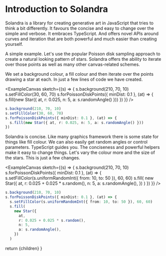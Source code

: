 
# Introduction to Solandra

Solandra is a library for creating generative art in JavaScript that tries to think a bit differently. It favours the concise and easy to change over the simple and verbose. It embraces TypeScript. And offers novel APIs around curves and iteration that are both powerful and much easier than creating yourself.

A simple example. Let's use the popular Poisson disk sampling approach to create a natural looking pattern of stars. Solandra offers the ability to iterate over those points as well as many other canvas-related schemes.

We set a background colour, a fill colour and then iterate over the points drawing a star at each. In just a few lines of code we have created.

<ExampleCanvas
  sketch={(s) => {
    s.background(210, 70, 10)
    s.setFillColor(30, 60, 70)
    s.forPoissonDiskPoints({ minDist: 0.1 }, (at) => {
      s.fill(new Star({ at, r: 0.025, n: 5, a: s.randomAngle() }))
    })
  }}
/>

```ts
s.background(210, 70, 10)
s.setFillColor(30, 60, 70)
s.forPoissonDiskPoints({ minDist: 0.1 }, (at) => {
  s.fill(new Star({ at, r: 0.025, n: 5, a: s.randomAngle() }))
})
```

Solandra is concise. Like many graphics framework there is some state for things like fill colour. We can also easily get random angles or control parameters. TypeScript guides you. The conciseness and powerful helpers make it easy to change things. Let's vary the colour more and the size of the stars. This is just a few changes.

<ExampleCanvas
  sketch={(s) => {
    s.background(210, 70, 10)
    s.forPoissonDiskPoints({ minDist: 0.1 }, (at) => {
      s.setFillColor(s.uniformRandomInt({ from: 10, to: 50 }), 60, 60)
      s.fill(
        new Star({
          at,
          r: 0.025 + 0.025 * s.random(),
          n: 5,
          a: s.randomAngle(),
        })
      )
    })
  }}
/>

```ts
s.background(210, 70, 10)
s.forPoissonDiskPoints({ minDist: 0.1 }, (at) => {
  s.setFillColor(s.uniformRandomInt({ from: 10, to: 50 }), 60, 60)
  s.fill(
    new Star({
      at,
      r: 0.025 + 0.025 * s.random(),
      n: 5,
      a: s.randomAngle(),
    })
  )
```

  return <DocPageLayout>{children}</DocPageLayout>
}
